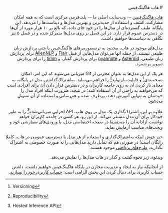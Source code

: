 <div dir="rtl">
# هاب هاگینگ‌فیس

[هاب هاگینگ‌فیس](https://huggingface.co/) –- وب‌سایت اصلی ما –- پلت‌فرمی مرکزی است که به همه امکان مشارکت، کشف و استفاده از جدیدترین و بهترین مدل‌ها و دیتاست‌ها را می‌دهد. این پایگاه، طیف گسترده‌ای از مدل‌ها را در خود جای داده، که بالغ بر ۱۰ هزار مورد از آن‌ها در دسترس عموم قرار دارد. در این فصل بر روی مدل‌ها متمرکز شده و در فصل ۵ نیز نگاهی به دیتاست‌ها خواهیم داشت.

مدل‌های موجود در هاب، محدود به ترنسفورمرهای هاگینگ‌فیس یا حتی پردازش زبان طبیعی نیستند. از جمله آنها می‌توان مدل‌هایی از قبیل [Flair](https://github.com/flairNLP/flair) و [AllenNLP](https://github.com/allenai/allennlp) برای پردازش زبان طبیعی، [Asteroid](https://github.com/asteroid-team/asteroid) و [pyannote](https://github.com/pyannote/pyannote-audio) برای پردازش گفتار، و [timm](https://github.com/rwightman/pytorch-image-models) را برای پردازش تصویر برشمرد.

هر یک از این مدل‌ها به عنوان مخزنی از Git میزبانی می‌شوند که این امر، امکان نسخه‌بندی[^1] و قابلیت بازتولید[^2] را فراهم می‌نماید. به‌اشتراک‌گذاشتن مدل در پایگاه، به معنای باز کردن آن به روی جامعه کاربران و در دسترس قرار دادن آن برای افرادی است که می‌خواهند به راحتی از آن استفاده کنند؛ در نتیجه، ضرورت اینکه افراد مدل را خودشان به تنهایی آموزش دهند، برطرف شده و هم‌رسانی و استفاده از آن تسهیل می‌شود.

علاوه بر این، اشتراک‌گذاری یک مدل بر روی هاب، API اجرایی میزبانی‌شده[^3] را به طور خودکار برای آن مدل مستقر می‌کند. از این رو، هر کسی در جامعه کاربران خواهد توانست آزادانه آن را مستقیما در صفحه اختصاصی مدل، با ورودی‌های سفارشی خود و ویجت‌های مناسب آزمایش نماید.

خبر خوش اینکه به‌اشتراک‌گذاری و استفاده از هر مدل با دسترسی عمومی در هاب، کاملا رایگان است! در صورتی هم که تمایل دارید مدل‌هایی را به صورت خصوصی به اشتراک بگذارید، [طرح‌های پرداختی](https://huggingface.co/pricing) موجود هستند.

ویدئوی زیر نحوه گشت و گذار در هاب مدل‌ها را نمایش می‌دهد.

<Youtube id="XvSGPZFEjDY"/>

از آنجاییکه نیاز به ایجاد و مدیریت مخازن در پایگاه هاگینگ‌فیس خواهیم داشت، داشتن حساب کاربری برای دنبال کردن این بخش الزامی است: [حساب کاربری خود را بسازید](https://huggingface.co/join).

[^1]: Versioning
[^2]: Reproducibility
[^3]: Hosted Inference API
</div>